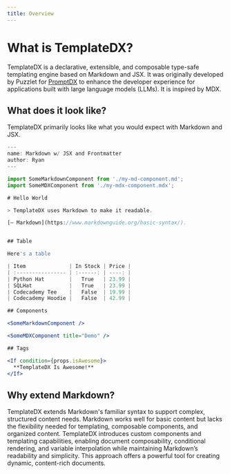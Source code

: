 ```yaml
---
title: Overview
---
```


# What is TemplateDX?

TemplateDX is a declarative, extensible, and composable type-safe templating engine based on Markdown and JSX.
It was originally developed by Puzzlet for [PromptDX](https://github.com/puzzlet-ai/promptdx)
to enhance the developer experience for applications built with large language models (LLMs). It is inspired by MDX.

## What does it look like?

TemplateDX primarily looks like what you would expect with Markdown and JSX.

```jsx
---
name: Markdown w/ JSX and Frontmatter
author: Ryan
---

import SomeMarkdownComponent from './my-md-component.md';
import SomeMDXComponent from './my-mdx-component.mdx';

# Hello World

> TemplateDX uses Markdown to make it readable.

[— Markdown](https://www.markdownguide.org/basic-syntax/).


## Table

Here's a table

| Item              | In Stock | Price |
| :---------------- | :------: | ----: |
| Python Hat        |   True   | 23.99 |
| SQLHat            |   True   | 23.99 |
| Codecademy Tee    |   False  | 19.99 |
| Codecademy Hoodie |   False  | 42.99 |

## Components

<SomeMarkdownComponent />

<SomeMDXComponent title="Demo" />

## Tags

<If condition={props.isAwesome}>
  **TemplateDX Is Awesome!**
</If>
```

## Why extend Markdown?

TemplateDX extends Markdown's familiar syntax to support complex, structured content needs. 
Markdown works well for basic content but lacks the flexibility needed for templating, composable components, 
and organized content. TemplateDX introduces custom components and templating capabilities, enabling document composability, 
conditional rendering, and variable interpolation while maintaining Markdown’s readability and simplicity. 
This approach offers a powerful tool for creating dynamic, content-rich documents.